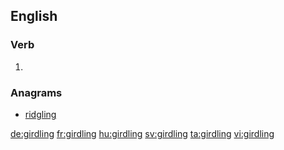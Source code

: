 ==English==

===Verb===
{{head|en|present participle}}

# {{present participle of|girdle|lang=en|nocat=1}}

===Anagrams===
* [[ridgling#English|ridgling]]

[[de:girdling]]
[[fr:girdling]]
[[hu:girdling]]
[[sv:girdling]]
[[ta:girdling]]
[[vi:girdling]]